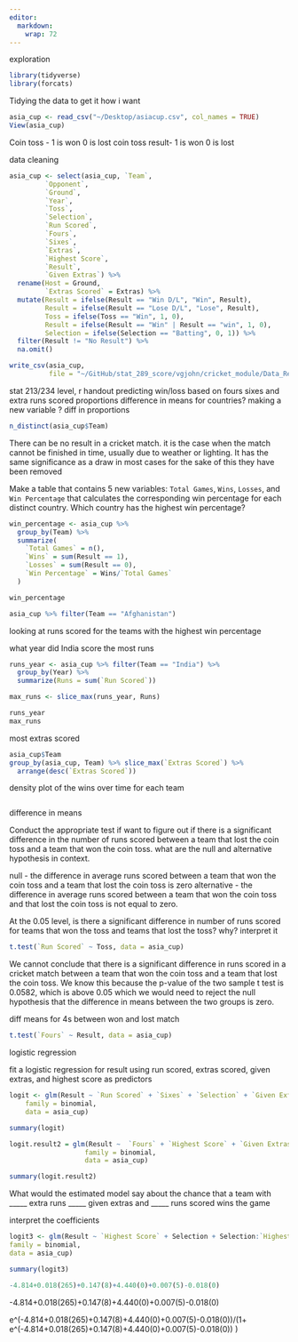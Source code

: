 ```yaml
---
editor: 
  markdown: 
    wrap: 72
---
```


exploration

```r
library(tidyverse)
library(forcats)
```

Tidying the data to get it how i want

```r
asia_cup <- read_csv("~/Desktop/asiacup.csv", col_names = TRUE)
View(asia_cup)
```

Coin toss - 1 is won 0 is lost coin toss result- 1 is won 0 is lost

data cleaning

```r
asia_cup <- select(asia_cup, `Team`,
         `Opponent`,
         `Ground`,
         `Year`,
         `Toss`,
         `Selection`,
         `Run Scored`,
         `Fours`,
         `Sixes`,
         `Extras`,
         `Highest Score`,
         `Result`,
         `Given Extras`) %>%
  rename(Host = Ground,
         `Extras Scored` = Extras) %>%
  mutate(Result = ifelse(Result == "Win D/L", "Win", Result),
         Result = ifelse(Result == "Lose D/L", "Lose", Result),
         Toss = ifelse(Toss == "Win", 1, 0),
         Result = ifelse(Result == "Win" | Result == "win", 1, 0),
         Selection = ifelse(Selection == "Batting", 0, 1)) %>%
  filter(Result != "No Result") %>%
  na.omit()
```

```r
write_csv(asia_cup,
          file = "~/GitHub/stat_289_score/vgjohn/cricket_module/Data_Repo_Submission/asia_cup.csv")
```

stat 213/234 level, r handout predicting win/loss based on fours sixes
and extra runs scored proportions difference in means for countries?
making a new variable ? diff in proportions

```r
n_distinct(asia_cup$Team)
```

There can be no result in a cricket match. it is the case when the match
cannot be finished in time, usually due to weather or lighting. It has
the same significance as a draw in most cases for the sake of this they
have been removed

Make a table that contains 5 new variables: `Total Games`, `Wins`,
`Losses`, and `Win Percentage` that calculates the corresponding win
percentage for each distinct country. Which country has the highest win
percentage?

```r
win_percentage <- asia_cup %>%
  group_by(Team) %>%
  summarize(
    `Total Games` = n(), 
    `Wins` = sum(Result == 1),
    `Losses` = sum(Result == 0),
    `Win Percentage` = Wins/`Total Games`
  )

win_percentage
```

```r
asia_cup %>% filter(Team == "Afghanistan")
```

looking at runs scored for the teams with the highest win percentage

what year did India score the most runs

```r
runs_year <- asia_cup %>% filter(Team == "India") %>%
  group_by(Year) %>%
  summarize(Runs = sum(`Run Scored`))

max_runs <- slice_max(runs_year, Runs)

runs_year
max_runs
```

most extras scored

```r
asia_cup$Team
group_by(asia_cup, Team) %>% slice_max(`Extras Scored`) %>%
  arrange(desc(`Extras Scored`))
```

density plot of the wins over time for each team

```r

```

difference in means

Conduct the appropriate test if want to figure out if there is a
significant difference in the number of runs scored between a team that
lost the coin toss and a team that won the coin toss. what are the null
and alternative hypothesis in context.

null - the difference in average runs scored between a team that won the
coin toss and a team that lost the coin toss is zero alternative - the
difference in average runs scored between a team that won the coin toss
and that lost the coin toss is not equal to zero.

At the 0.05 level, is there a significant difference in number of runs
scored for teams that won the toss and teams that lost the toss? why?
interpret it

```r
t.test(`Run Scored` ~ Toss, data = asia_cup)
```

We cannot conclude that there is a significant difference in runs scored
in a cricket match between a team that won the coin toss and a team that
lost the coin toss. We know this because the p-value of the two sample t
test is 0.0582, which is above 0.05 which we would need to reject the
null hypothesis that the difference in means between the two groups is
zero.

diff means for 4s between won and lost match

```r
t.test(`Fours` ~ Result, data = asia_cup)
```

logistic regression

fit a logistic regression for result using run scored, extras scored,
given extras, and highest score as predictors

```r
logit <- glm(Result ~ `Run Scored` + `Sixes` + `Selection` + `Given Extras` + Selection:`Run Scored`,
    family = binomial,
    data = asia_cup)

summary(logit)
```

```r
logit.result2 = glm(Result ~  `Fours` + `Highest Score` + `Given Extras`,
                   family = binomial,
                   data = asia_cup)

summary(logit.result2)
```

What would the estimated model say about the chance that a team with
\_\_\_\_\_ extra runs \_\_\_\_\_ given extras and \_\_\_\_\_ runs scored
wins the game

interpret the coefficients

```r
logit3 <- glm(Result ~ `Highest Score` + Selection + Selection:`Highest Score`+ `Toss`, 
family = binomial,
data = asia_cup)

summary(logit3)
```


```r
-4.814+0.018(265)+0.147(8)+4.440(0)+0.007(5)-0.018(0)
```
-4.814+0.018(265)+0.147(8)+4.440(0)+0.007(5)-0.018(0)

e^(-4.814+0.018(265)+0.147(8)+4.440(0)+0.007(5)-0.018(0))/(1+ e^(-4.814+0.018(265)+0.147(8)+4.440(0)+0.007(5)-0.018(0)) )